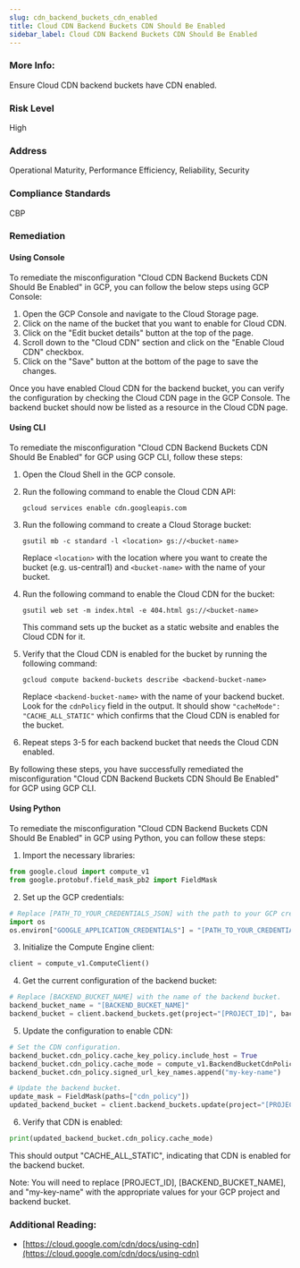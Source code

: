 ```yaml
---
slug: cdn_backend_buckets_cdn_enabled
title: Cloud CDN Backend Buckets CDN Should Be Enabled
sidebar_label: Cloud CDN Backend Buckets CDN Should Be Enabled
---
```


### More Info:

Ensure Cloud CDN backend buckets have CDN enabled.

### Risk Level

High

### Address

Operational Maturity, Performance Efficiency, Reliability, Security

### Compliance Standards

CBP

### Remediation

#### Using Console

To remediate the misconfiguration "Cloud CDN Backend Buckets CDN Should Be Enabled" in GCP, you can follow the below steps using GCP Console:

1. Open the GCP Console and navigate to the Cloud Storage page.
2. Click on the name of the bucket that you want to enable for Cloud CDN.
3. Click on the "Edit bucket details" button at the top of the page.
4. Scroll down to the "Cloud CDN" section and click on the "Enable Cloud CDN" checkbox.
5. Click on the "Save" button at the bottom of the page to save the changes.

Once you have enabled Cloud CDN for the backend bucket, you can verify the configuration by checking the Cloud CDN page in the GCP Console. The backend bucket should now be listed as a resource in the Cloud CDN page.

#### Using CLI

To remediate the misconfiguration "Cloud CDN Backend Buckets CDN Should Be Enabled" for GCP using GCP CLI, follow these steps:

1. Open the Cloud Shell in the GCP console.
2. Run the following command to enable the Cloud CDN API:

   ```
   gcloud services enable cdn.googleapis.com
   ```

3. Run the following command to create a Cloud Storage bucket:

   ```
   gsutil mb -c standard -l <location> gs://<bucket-name>
   ```
   Replace `<location>` with the location where you want to create the bucket (e.g. us-central1) and `<bucket-name>` with the name of your bucket.

4. Run the following command to enable the Cloud CDN for the bucket:

   ```
   gsutil web set -m index.html -e 404.html gs://<bucket-name>
   ```

   This command sets up the bucket as a static website and enables the Cloud CDN for it.

5. Verify that the Cloud CDN is enabled for the bucket by running the following command:

   ```
   gcloud compute backend-buckets describe <backend-bucket-name>
   ```

   Replace `<backend-bucket-name>` with the name of your backend bucket. Look for the `cdnPolicy` field in the output. It should show `"cacheMode": "CACHE_ALL_STATIC"` which confirms that the Cloud CDN is enabled for the bucket.

6. Repeat steps 3-5 for each backend bucket that needs the Cloud CDN enabled.

By following these steps, you have successfully remediated the misconfiguration "Cloud CDN Backend Buckets CDN Should Be Enabled" for GCP using GCP CLI.

#### Using Python

To remediate the misconfiguration "Cloud CDN Backend Buckets CDN Should Be Enabled" in GCP using Python, you can follow these steps:

1. Import the necessary libraries:

```python
from google.cloud import compute_v1
from google.protobuf.field_mask_pb2 import FieldMask
```

2. Set up the GCP credentials:

```python
# Replace [PATH_TO_YOUR_CREDENTIALS_JSON] with the path to your GCP credentials JSON file.
import os
os.environ["GOOGLE_APPLICATION_CREDENTIALS"] = "[PATH_TO_YOUR_CREDENTIALS_JSON]"
```

3. Initialize the Compute Engine client:

```python
client = compute_v1.ComputeClient()
```

4. Get the current configuration of the backend bucket:

```python
# Replace [BACKEND_BUCKET_NAME] with the name of the backend bucket.
backend_bucket_name = "[BACKEND_BUCKET_NAME]"
backend_bucket = client.backend_buckets.get(project="[PROJECT_ID]", backend_bucket=backend_bucket_name)
```

5. Update the configuration to enable CDN:

```python
# Set the CDN configuration.
backend_bucket.cdn_policy.cache_key_policy.include_host = True
backend_bucket.cdn_policy.cache_mode = compute_v1.BackendBucketCdnPolicy.CacheMode.CACHE_ALL_STATIC
backend_bucket.cdn_policy.signed_url_key_names.append("my-key-name")

# Update the backend bucket.
update_mask = FieldMask(paths=["cdn_policy"])
updated_backend_bucket = client.backend_buckets.update(project="[PROJECT_ID]", backend_bucket=backend_bucket_name, backend_bucket_resource=backend_bucket, update_mask=update_mask)
```

6. Verify that CDN is enabled:

```python
print(updated_backend_bucket.cdn_policy.cache_mode)
```

This should output "CACHE_ALL_STATIC", indicating that CDN is enabled for the backend bucket.

Note: You will need to replace [PROJECT_ID], [BACKEND_BUCKET_NAME], and "my-key-name" with the appropriate values for your GCP project and backend bucket.


### Additional Reading:

- [https://cloud.google.com/cdn/docs/using-cdn](https://cloud.google.com/cdn/docs/using-cdn) 

